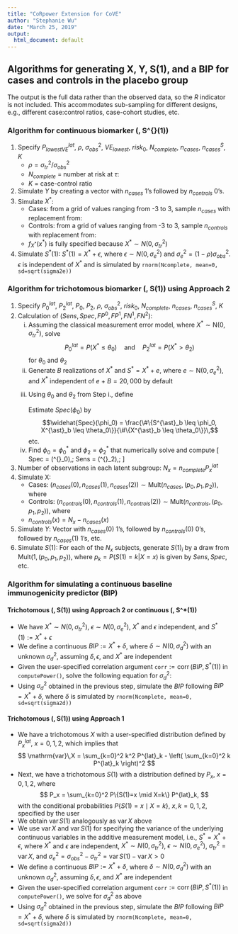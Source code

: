 ```yaml
---
title: "CoRpower Extension for CoVE"
author: "Stephanie Wu"
date: "March 25, 2019"
output:
  html_document: default
---
```


\newcommand{\var}{\mathrm{var}\,}
\newcommand{\corr}{\mathrm{corr}\,}

## Algorithms for generating X, Y, S(1), and a BIP for cases and controls in the placebo group
The output is the full data rather than the observed data, so the $R$ indicator is not included. This accommodates sub-sampling for different designs, e.g., different case:control ratios, case-cohort studies, etc.

### Algorithm for continuous biomarker \(\, S^{\ast}(1)\)

<ol>
<li> Specify $P^{lat}_{lowestVE}$, $\rho$, $\sigma^2_{obs}$, $VE_{lowest}$, $risk_0$, $N_{complete}$, $n_{cases}$, $n^S_{cases}$, $K$
  <ul> 
  <li> $\rho = \sigma^2_{tr} / \sigma^2_{obs}$
  <li> $N_{complete}$ = number at risk at $\tau$:
  \begin{align*}
  N_{complete} &= N_{randomized}*P(T>\tau, C>\tau | Z = 0)\\
  &= N_{randomized}*P(T>\tau | Z=0)*P(C>\tau | Z=0) \quad \text{ because } T, C \text{ independent}
  \end{align*}
  <li> $K$ = case-control ratio
  </ul>
  
<li> Simulate $Y$ by creating a vector with $n_{cases}$ 1's followed by $n_{controls}$ 0's.
<li> Simulate $X^*$: 
  <ul>
  <li> Cases: from a grid of values ranging from -3 to 3, sample $n_{cases}$ with replacement from:
  \begin{align*}
  f_{X^{\ast}}(x^{\ast}|Y=1,Y^{\tau}=0,Z=0) &= f_{X^{\ast}}(x^{\ast}|Y(0)=1)\\
  &= \frac{P(Y(0)=1|X^*=x^*)f_{X^{\ast}}(x^{\ast})}{P(Y(0)=1)}\\
  &= \frac{risk^{lat}_0(x^*)f_{X^{\ast}}(x^{\ast})}{risk_0}\\
  &= f_{X^{\ast}}(x^{\ast}) \quad \text{because } risk^{lat}_0(x^*)=risk_0
  \end{align*}
  <li> Controls: from a grid of values ranging from -3 to 3, sample $n_{controls}$ with replacement from:
  \begin{align*}
  f_{X^{\ast}}(x^{\ast}|Y=0,Y^{\tau}=0,Z=0) &= f_{X^{\ast}}(x^{\ast}|Y(0)=0)\\
  &= \frac{P(Y(0)=0|X^*=x^*)f_{X^{\ast}}(x^{\ast})}{P(Y(0)=0)}\\
  &= \frac{(1-risk^{lat}_0(x^*))f_{X^{\ast}}(x^{\ast})}{1-risk_0}\\
  &= f_{X^{\ast}}(x^{\ast}) \quad \text{because } risk^{lat}_0(x^*)=risk_0
  \end{align*}
  <li> $f_{X^{\ast}}(x^{\ast})$ is fully specified because $X^* \sim N(0, \sigma^2_{tr})$
  </ul>
<li> Simulate $S^*(1)$: $S^*(1)=X^*+\epsilon,$ where $\epsilon \sim N(0, \sigma^2_e)$ and $\sigma_e^2=(1-\rho)\sigma^2_{obs}$. $\epsilon$ is independent of $X^*$ and is simulated by `rnorm(Ncomplete, mean=0, sd=sqrt(sigma2e))` 
</ol>

### Algorithm for trichotomous biomarker \(\, S(1)\) using Approach 2

<ol>
<li> Specify $P^{lat}_0$, $P^{lat}_2$, $P_0$, $P_2$, $\rho$, $\sigma^2_{obs}$, $risk_0$, $N_{complete}$, $n_{cases}$, $n^S_{cases}$, $K$
<li> Calculation of $(Sens, Spec, FP^0, FP^1, FN^1, FN^2)$:
  <ol type="i">
  <li> Assuming the classical measurement error model, where $X^{\ast} \sim \mathsf{N}(0,\sigma^2_{tr})$,  solve
  $$P^{lat}_0 = P(X^{\ast} \leq \theta_0) \quad \textrm{and} \quad P^{lat}_2 = P(X^{\ast} > \theta_2)$$
  for $\theta_0$ and $\theta_2$
  <li> Generate $B$ realizations of $X^{\ast}$ and $S^{\ast} = X^{\ast} + e$, where $e \sim \mathsf{N}(0,\sigma^2_{e})$, and
  $X^{\ast}$ independent of $e$
      + $B = 20,000$ by default
  <li> Using $\theta_0$ and $\theta_2$ from Step i., define
  \begin{align*}
  Spec(\phi_0) &= P(S^{\ast} \leq \phi_0 \mid X^{\ast} \leq \theta_0)\\
  FN^1(\phi_0) &= P(S^{\ast} \leq \phi_0 \mid X^{\ast} \in (\theta_0,\theta_2])\\
  FN^2(\phi_0) &= P(S^{\ast} \leq \phi_0 \mid X^{\ast} > \theta_2)\\
  Sens(\phi_2) &= P(S^{\ast} > \phi_2 \mid X^{\ast} > \theta_2)\\
  FP^1(\phi_2) &= P(S^{\ast} > \phi_2 \mid X^{\ast} \in (\theta_0,\theta_2])\\
  FP^0(\phi_2) &= P(S^{\ast} > \phi_2 \mid X^{\ast} \leq \theta_0)
  \end{align*}
        
  Estimate $Spec(\phi_0)$ by
  $$\widehat{Spec}(\phi_0) = \frac{\#\{S^{\ast}_b \leq \phi_0, X^{\ast}_b \leq \theta_0\}}{\#\{X^{\ast}_b \leq \theta_0\}}\,$$ etc.
  <li> Find $\phi_0 = \phi^{\ast}_0$ and $\phi_2 = \phi^{\ast}_2$ that numerically solve
  \begin{align*}
  P_0 &= \widehat{Spec}(\phi_0)P^{lat}_0 + \widehat{FN}^1(\phi_0)P^{lat}_1 + \widehat{FN}^2(\phi_0)P^{lat}_2\\
  P_2 &= \widehat{Sens}(\phi_2)P^{lat}_2 + \widehat{FP}^1(\phi_2)P^{lat}_1 + \widehat{FP}^0(\phi_2)P^{lat}_0
  \end{align*}
  and compute
  \[
  Spec = \widehat{Spec}(\phi^{\ast}_0),\; Sens = \widehat{Sens}(\phi^{\ast}_2),\; \textrm{etc.}
  \]
  </ol>      

<li> Number of observations in each latent subgroup: $N_x = n_{complete} P^{lat}_x$
<li> Simulate X: 
  <ul>
  <li> Cases: $\left(n_{cases}(0),n_{cases}(1),n_{cases}(2)\right) \sim \mathsf{Mult}(n_{cases},(p_0,p_1,p_2))$, where
  \begin{align*}
  p_x=P(X=x|Y=1,Y^{\tau}=0,Z=0) &= P(X=x|Y(0)=1)\\ 
  &= \frac{P(Y(0)=1|X=x)P(X=x)}{P(Y(0)=1)}\\
  &= \frac{risk^{lat}_0(x)P^{lat}_{x}}{risk_0}\\
  &= P^{lat}_{x} \quad \text{because } risk^{lat}_0(x)=risk_0
  \end{align*}
  <li> Controls: $\left(n_{controls}(0),n_{controls}(1),n_{controls}(2)\right) \sim \mathsf{Mult}(n_{controls},(p_0,p_1,p_2))$, where
  \begin{align*}
  p_x=P(X=x|Y=0,Y^{\tau}=0,Z=0) &= P(X=x|Y(0)=0)\\ 
  &= \frac{P(Y(0)=0|X=x)P(X=x)}{P(Y(0)=0)}\\
  &= \frac{(1-risk^{lat}_0(x))P^{lat}_{x}}{(1-risk_0)}\\
  &= P^{lat}_{x} \quad \text{because } risk^{lat}_0(x)=risk_0
  \end{align*}
  <li> $n_{controls}(x) = N_x - n_{cases}(x)$
  </ul>
<li> Simulate $Y$: Vector with $n_{cases}(0)$ 1's, followed by $n_{controls}(0)$ 0's, followed by $n_{cases}(1)$ 1's, etc.
<li> Simulate $S(1)$: For each of the $N_x$ subjects, generate $S(1)_i$ by a draw from $\mathsf{Mult}(1,(p_0,p_1,p_2))$, where $p_k=P(S(1)=k|X=x)$ is given by $Sens, Spec$, etc.  
</ol>

### Algorithm for simulating a continuous baseline immunogenicity predictor (BIP)
#### Trichotomous \(\, S(1)\) using Approach 2 or continuous \(\, S^*(1)\)
<ul>
<li> We have $X^* \sim N(0, \sigma^2_{tr})$, $\epsilon \sim N(0, \sigma^2_e)$, $X^*$ and $\epsilon$ independent, and $S^*(1) := X^* + \epsilon$
<li> We define a continuous $BIP := X^* + \delta$, where $\delta \sim N(0, \sigma^2_d)$ with an unknown $\sigma^2_d$, assuming $\delta, \epsilon$, and $X^*$ are independent
<li> Given the user-specified correlation argument `corr`$:= \corr(BIP, S^*(1))$ in `computePower()`, solve the following equation for $\sigma^2_d$:
\begin{align*}
corr (BIP, S^*(1)) &= corr(X^*+\delta, X^*+\epsilon)\\
&= \frac{var(X^*)}{\sqrt{var(X^*+\delta)var(X^*+\epsilon)}}\\
&= \frac{var(X^*)}{\sqrt{(var(X^*)+var(\delta))(var(X^*)+var(\epsilon))}} \quad \text{because of independence}\\
&= \frac{\sigma^2_{tr}}{\sqrt{(\sigma^2_{tr}+var(\delta))(\sigma^2_{tr}+\sigma^2_e)}}\\
\iff (\sigma^2_{tr}+var(\delta))(\sigma^2_{tr}+\sigma^2_e) &= (\sigma^2_{tr}/corr(BIP, S^*(1)))^2\\
\iff var(\delta) &= \frac{(\sigma^2_{tr}/corr(BIP, S^*(1)))^2}{\sigma^2_{tr}+\sigma^2_e} - \sigma^2_{tr}
\end{align*}
<li> Using $\sigma^2_d$ obtained in the previous step, simulate the $BIP$ following $BIP = X^* + \delta$, where $\delta$ is simulated by `rnorm(Ncomplete, mean=0, sd=sqrt(sigma2d))`
</ul>

#### Trichotomous \(\, S(1)\) using Approach 1
<ul>
<li> We have a trichotomous $X$ with a user-specified distribution defined by $P^{lat}_x$, $x=0,1,2$, which implies that
$$
\var X = \sum_{k=0}^2 k^2 P^{lat}_k - \left( \sum_{k=0}^2 k P^{lat}_k \right)^2
$$
<li> Next, we have a trichotomous $S(1)$ with a distribution defined by $P_x$, $x=0,1,2$, where
$$
P_x  = \sum_{k=0}^2 P\{S(1)=x \mid X=k\} P^{lat}_k,
$$
with the conditional probabilities $P\{S(1)=x \mid X=k\}$, $x, k=0,1,2$, specified by the user
<li> We obtain $\var S(1)$ analogously as $\var X$ above
<li> We use $\var X$ and $\var S(1)$ for specifying the variance of the underlying continuous variables in the additive measurement model, i.e., $S^* = X^* + \epsilon$, where $X^*$ and $\epsilon$ are independent, $X^* \sim N(0, \sigma^2_{tr})$, $\epsilon \sim N(0, \sigma^2_e)$, $\sigma^2_{tr} = \var X$, and $\sigma^2_e = \sigma^2_{obs} - \sigma^2_{tr} = \var S(1) - \var X > 0$
<li> We define a continuous $BIP := X^* + \delta$, where $\delta \sim N(0, \sigma^2_d)$ with an unknown $\sigma^2_d$, assuming $\delta, \epsilon$, and $X^*$ are independent
<li> Given the user-specified correlation argument `corr`$:= \corr(BIP, S^*(1))$ in `computePower()`, we solve for $\sigma^2_d$ as above
<li> Using $\sigma^2_d$ obtained in the previous step, simulate the $BIP$ following $BIP = X^* + \delta$, where $\delta$ is simulated by `rnorm(Ncomplete, mean=0, sd=sqrt(sigma2d))`
</ul>
